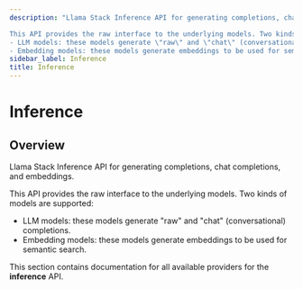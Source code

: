 ```yaml
---
description: "Llama Stack Inference API for generating completions, chat completions, and embeddings.

This API provides the raw interface to the underlying models. Two kinds of models are supported:
- LLM models: these models generate \"raw\" and \"chat\" (conversational) completions.
- Embedding models: these models generate embeddings to be used for semantic search."
sidebar_label: Inference
title: Inference
---
```


# Inference

## Overview

Llama Stack Inference API for generating completions, chat completions, and embeddings.

This API provides the raw interface to the underlying models. Two kinds of models are supported:
- LLM models: these models generate "raw" and "chat" (conversational) completions.
- Embedding models: these models generate embeddings to be used for semantic search.

This section contains documentation for all available providers for the **inference** API.

